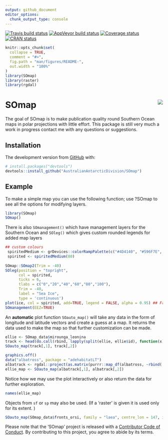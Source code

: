 ```yaml
---
output: github_document
editor_options: 
  chunk_output_type: console
---
```


[![Travis build status](https://travis-ci.org/AustralianAntarcticDivision/SOmap.svg?branch=master)](https://travis-ci.org/AustralianAntarcticDivision/SOmap)
[![AppVeyor build status](https://ci.appveyor.com/api/projects/status/github/AustralianAntarcticDivision/SOmap?branch=master&svg=true)](https://ci.appveyor.com/project/mdsumner/SOmap)
  [![Coverage status](https://codecov.io/gh/AustralianAntarcticDivision/SOmap/branch/master/graph/badge.svg)](https://codecov.io/github/AustralianAntarcticDivision/SOmap?branch=master)
[![CRAN status](https://www.r-pkg.org/badges/version/SOmap)](https://cran.r-project.org/package=SOmap)
 
 
<!-- README.md is generated from README.Rmd. Please edit that file -->

```r
knitr::opts_chunk$set(
  collapse = TRUE,
  comment = "#>",
  fig.path = "man/figures/README-",
  out.width = "100%"
)
library(SOmap)
library(raster)
library(rgdal)

```

# SOmap <img src="man/figures/logo.png" align="right" />

The goal of SOmap is to make publication quality round Southern Ocean maps in polar projections with little effort. This package is still very much a work in progress contact me with any questions or suggestions.

## Installation
The development version from [GitHub](https://github.com/AustralianAntarcticDivision/SOmap) with:

``` r
# install.packages("devtools")
devtools::install_github("AustralianAntarcticDivision/SOmap")
```
## Example

To make a simple map you can use the following function; use ?SOmap to see all the options for modifying layers.


```r
library(SOmap)
SOmap()
```

There is also `SOmanagement()` which have management layers for the Southern Ocean and `SOleg()` which gives custom rounded legends for added map layers


```r
## custom colours
 spiritedMedium <- grDevices::colorRampPalette(c("#4D4140", "#596F7E", "#168B98", "#ED5B67", "#E27766", "#DAAD50", "#EAC3A6"))
 spirited <- spiritedMedium(80)
 
SOmap::SOmap2(Trim = -40)
SOleg(position = "topright",
      col = spirited,
      ticks = 6,
      tlabs = c("0","20","40","60","80","100"),
      Trim = -40,
      label = "Sea Ice", 
      type = 'continuous')
plot(ice, col = spirited, add=TRUE, legend = FALSE, alpha = 0.95) ## From raadtools
SOmanagement(EEZ=TRUE)
```

An **automatic** plot function `SOauto_map()` will take any data in the form of longitude and latitude vectors and create a guess at a map. It returns the data used to make the map so that further customization can be made. 

```r
ellie <- SOmap_data$mirounga_leonina
track <- head(do.call(rbind, lapply(split(ellie, ellie$id), function(x) rbind(as.matrix(x[c("lon", "lat")], NA)))),-1)
SOauto_map(track[,1], track[,2])

graphics.off()
data("albatross", package = "adehabitatLT")
albatrack <- rgdal::project(as.matrix(purrr::map_df(albatross, ~rbind(.x[c("x", "y")], NA))), "+proj=utm +zone=42 +south +datum=WGS84", inv = TRUE)
ellie_map <- SOauto_map(albatrack[,1], albatrack[,2])

```

Notice how we may use the plot interactively or also return the data for further exploration. 

```r
names(ellie_map)

```

Objects from `sf` or `sp` may also be used.  (If a 'raster' is given it is used only for its extent. )

```r
SOauto_map(SOmap_data$fronts_orsi, family = "laea", centre_lon = 147, input_points = FALSE)

```


  Please note that the 'SOmap' project is released with a [Contributor Code of Conduct](CODE_OF_CONDUCT.md). By contributing to this project, you agree to abide by its terms.
